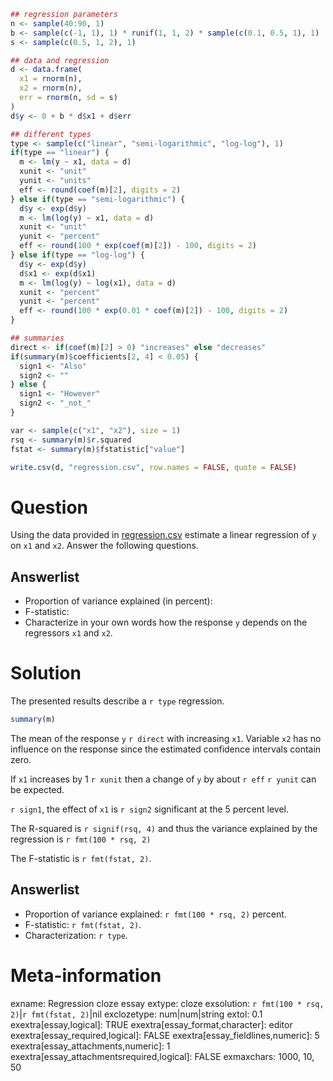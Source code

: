 ```r
## regression parameters
n <- sample(40:90, 1)
b <- sample(c(-1, 1), 1) * runif(1, 1, 2) * sample(c(0.1, 0.5, 1), 1)
s <- sample(c(0.5, 1, 2), 1)

## data and regression
d <- data.frame(
  x1 = rnorm(n),
  x2 = rnorm(n),
  err = rnorm(n, sd = s)
)
d$y <- 0 + b * d$x1 + d$err

## different types
type <- sample(c("linear", "semi-logarithmic", "log-log"), 1)
if(type == "linear") {
  m <- lm(y ~ x1, data = d)
  xunit <- "unit" 
  yunit <- "units"
  eff <- round(coef(m)[2], digits = 2)
} else if(type == "semi-logarithmic") {
  d$y <- exp(d$y)
  m <- lm(log(y) ~ x1, data = d)
  xunit <- "unit" 
  yunit <- "percent"
  eff <- round(100 * exp(coef(m)[2]) - 100, digits = 2)
} else if(type == "log-log") {
  d$y <- exp(d$y)
  d$x1 <- exp(d$x1)
  m <- lm(log(y) ~ log(x1), data = d)
  xunit <- "percent" 
  yunit <- "percent"
  eff <- round(100 * exp(0.01 * coef(m)[2]) - 100, digits = 2)
}

## summaries
direct <- if(coef(m)[2] > 0) "increases" else "decreases"
if(summary(m)$coefficients[2, 4] < 0.05) {
  sign1 <- "Also"
  sign2 <- ""
} else {
  sign1 <- "However"
  sign2 <- "_not_"
}

var <- sample(c("x1", "x2"), size = 1)
rsq <- summary(m)$r.squared
fstat <- summary(m)$fstatistic["value"]

write.csv(d, "regression.csv", row.names = FALSE, quote = FALSE)
```

Question
========
Using the data provided in [regression.csv](regression.csv) estimate a linear regression of
`y` on `x1` and `x2`. Answer the following questions.

Answerlist
----------
* Proportion of variance explained (in percent):
* F-statistic:
* Characterize in your own words how the response `y` depends on the regressors `x1` and `x2`.

Solution
========
The presented results describe a `r type` regression.

```r
summary(m)
```

The mean of the response `y` `r direct` with increasing `x1`. Variable `x2` has no
influence on the response since the estimated confidence intervals contain zero.

If `x1` increases by 1 `r xunit` then a change of `y` by about `r eff` `r yunit` can be expected.

`r sign1`, the effect of `x1` is `r sign2` significant at the 5 percent level.

The R-squared is `r signif(rsq, 4)` and thus the variance explained by the regression is `r fmt(100 * rsq, 2)`

The F-statistic is `r fmt(fstat, 2)`.

Answerlist
----------
* Proportion of variance explained: `r fmt(100 * rsq, 2)` percent.
* F-statistic: `r fmt(fstat, 2)`.
* Characterization: `r type`.


Meta-information
================
exname: Regression cloze essay
extype: cloze
exsolution: `r fmt(100 * rsq, 2)`|`r fmt(fstat, 2)`|nil
exclozetype: num|num|string
extol: 0.1
exextra[essay,logical]: TRUE
exextra[essay_format,character]: editor
exextra[essay_required,logical]: FALSE
exextra[essay_fieldlines,numeric]: 5
exextra[essay_attachments,numeric]: 1
exextra[essay_attachmentsrequired,logical]: FALSE
exmaxchars: 1000, 10, 50
